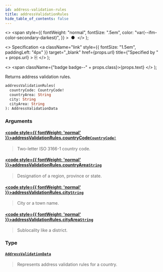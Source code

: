 ```yaml
---
id: address-validation-rules
title: addressValidationRules
hide_table_of_contents: false
---
```


  <>
    <span
      style={{
        fontWeight: "normal",
        fontSize: ".5em",
        color: "var(--ifm-color-secondary-darkest)",
      }}
    >
      &nbsp;●&nbsp;
    </span>
  </>
);

  <>
    Specification
    <a
      className="link"
      style={{ fontSize: "1.5em", paddingLeft: "4px" }}
      target="\_blank"
      href={props.url}
      title={"Specified by " + props.url}
    >
      ⎘
    </a>
  </>
);

  <>
    <span className={"badge badge--" + props.class}>{props.text}</span>
  </>
);

Returns address validation rules.

```graphql
addressValidationRules(
  countryCode: CountryCode!
  countryArea: String
  city: String
  cityArea: String
): AddressValidationData
```

### Arguments

#### [<code style={{ fontWeight: 'normal' }}>addressValidationRules.<b>countryCode</b></code>](#)<Bullet />[`CountryCode!`](../../../storefront/miscellaneous/enums/country-code) <Badge class="secondary" text="non-null"/> <Badge class="secondary" text="enum"/>

> Two-letter ISO 3166-1 country code.

#### [<code style={{ fontWeight: 'normal' }}>addressValidationRules.<b>countryArea</b></code>](#)<Bullet />[`String`](../../../storefront/miscellaneous/scalars/string) <Badge class="secondary" text="scalar"/>

> Designation of a region, province or state.

#### [<code style={{ fontWeight: 'normal' }}>addressValidationRules.<b>city</b></code>](#)<Bullet />[`String`](../../../storefront/miscellaneous/scalars/string) <Badge class="secondary" text="scalar"/>

> City or a town name.

#### [<code style={{ fontWeight: 'normal' }}>addressValidationRules.<b>cityArea</b></code>](#)<Bullet />[`String`](../../../storefront/miscellaneous/scalars/string) <Badge class="secondary" text="scalar"/>

> Sublocality like a district.

### Type

#### [`AddressValidationData`](../../../storefront/users/objects/address-validation-data) <Badge class="secondary" text="object"/>

> Represents address validation rules for a country.
